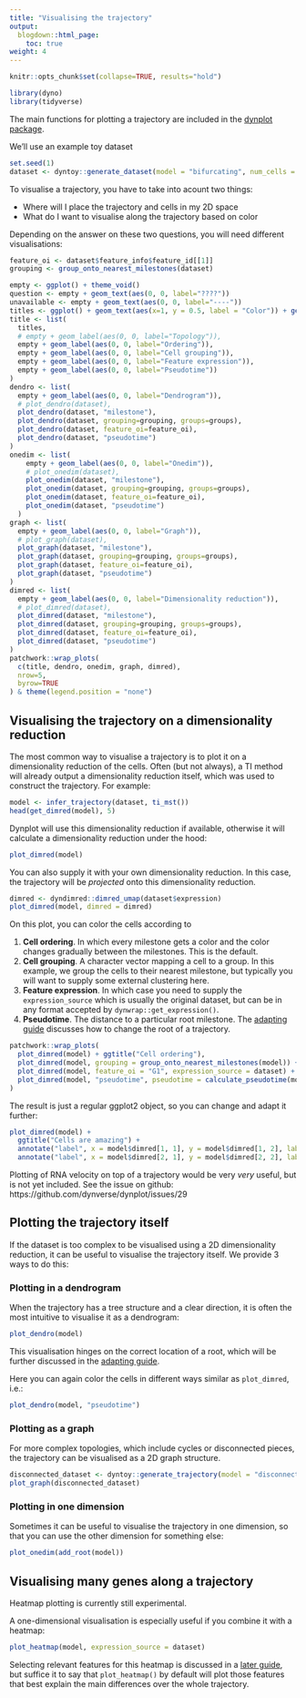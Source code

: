 ```yaml
---
title: "Visualising the trajectory"
output:
  blogdown::html_page:
    toc: true
weight: 4
---
```


```r
knitr::opts_chunk$set(collapse=TRUE, results="hold")
```

```r
library(dyno)
library(tidyverse)
```

The main functions for plotting a trajectory are included in the [dynplot package](/reference/dynplot).

We'll use an example toy dataset
```r
set.seed(1)
dataset <- dyntoy::generate_dataset(model = "bifurcating", num_cells = 200)
```

To visualise a trajectory, you have to take into acount two things:

* Where will I place the trajectory and cells in my 2D space
* What do I want to visualise along the trajectory based on color

Depending on the answer on these two questions, you will need different visualisations:

```r
feature_oi <- dataset$feature_info$feature_id[[1]]
grouping <- group_onto_nearest_milestones(dataset)

empty <- ggplot() + theme_void()
question <- empty + geom_text(aes(0, 0, label="????"))
unavailable <- empty + geom_text(aes(0, 0, label="----"))
titles <- ggplot() + geom_text(aes(x=1, y = 0.5, label = "Color")) + geom_text(aes(x=0.5, y = 0, label = "Position")) + geom_segment(aes(x=0.2, y=0.8, xend=1, yend=0), color = "#666666") + theme_void() + scale_x_continuous(limits = c(0, 1)) + scale_y_continuous(limits = c(0, 1))
title <- list(
  titles, 
  # empty + geom_label(aes(0, 0, label="Topology")),
  empty + geom_label(aes(0, 0, label="Ordering")),
  empty + geom_label(aes(0, 0, label="Cell grouping")),
  empty + geom_label(aes(0, 0, label="Feature expression")), 
  empty + geom_label(aes(0, 0, label="Pseudotime"))
)
dendro <- list(
  empty + geom_label(aes(0, 0, label="Dendrogram")),
  # plot_dendro(dataset),
  plot_dendro(dataset, "milestone"),
  plot_dendro(dataset, grouping=grouping, groups=groups),
  plot_dendro(dataset, feature_oi=feature_oi),
  plot_dendro(dataset, "pseudotime")
)
onedim <- list(
    empty + geom_label(aes(0, 0, label="Onedim")),
    # plot_onedim(dataset),
    plot_onedim(dataset, "milestone"),
    plot_onedim(dataset, grouping=grouping, groups=groups),
    plot_onedim(dataset, feature_oi=feature_oi),
    plot_onedim(dataset, "pseudotime")
  )
graph <- list(
  empty + geom_label(aes(0, 0, label="Graph")),
  # plot_graph(dataset),
  plot_graph(dataset, "milestone"),
  plot_graph(dataset, grouping=grouping, groups=groups),
  plot_graph(dataset, feature_oi=feature_oi),
  plot_graph(dataset, "pseudotime")
)
dimred <- list(
  empty + geom_label(aes(0, 0, label="Dimensionality reduction")),
  # plot_dimred(dataset),
  plot_dimred(dataset, "milestone"),
  plot_dimred(dataset, grouping=grouping, groups=groups),
  plot_dimred(dataset, feature_oi=feature_oi),
  plot_dimred(dataset, "pseudotime")
)
patchwork::wrap_plots(
  c(title, dendro, onedim, graph, dimred),
  nrow=5,
  byrow=TRUE
) & theme(legend.position = "none")
```

## Visualising the trajectory on a dimensionality reduction

The most common way to visualise a trajectory is to plot it on a dimensionality reduction of the cells. Often (but not always), a TI method will already output a dimensionality reduction itself, which was used to construct the trajectory. For example:

```r
model <- infer_trajectory(dataset, ti_mst())
head(get_dimred(model), 5)
```
Dynplot will use this dimensionality reduction if available, otherwise it will calculate a dimensionality reduction under the hood:

```r
plot_dimred(model)
```

You can also supply it with your own dimensionality reduction. In this case, the trajectory will be _projected_ onto this dimensionality reduction.
```r
dimred <- dyndimred::dimred_umap(dataset$expression)
plot_dimred(model, dimred = dimred)
```

On this plot, you can color the cells according to 

1. **Cell ordering**. In which every milestone gets a color and the color changes gradually between the milestones. This is the default.
2. **Cell grouping**. A character vector mapping a cell to a group. In this example, we group the cells to their nearest milestone, but typically you will want to supply some external clustering here.
3. **Feature expression**. In which case you need to supply the `expression_source` which is usually the original dataset, but can be in any format accepted by `dynwrap::get_expression()`.
4. **Pseudotime**. The distance to a particular root milestone. The [adapting guide](../5-adapting) discusses how to change the root of a trajectory.

```r
patchwork::wrap_plots(
  plot_dimred(model) + ggtitle("Cell ordering"),
  plot_dimred(model, grouping = group_onto_nearest_milestones(model)) + ggtitle("Cell grouping"),
  plot_dimred(model, feature_oi = "G1", expression_source = dataset) + ggtitle("Feature expression"),
  plot_dimred(model, "pseudotime", pseudotime = calculate_pseudotime(model)) + ggtitle("Pseudotime")
)
```

<div class="notices tip">

The result is just a regular ggplot2 object, so you can change and adapt it further:

```r
plot_dimred(model) + 
  ggtitle("Cells are amazing") + 
  annotate("label", x = model$dimred[1, 1], y = model$dimred[1, 2], label = "Amazing cells") +
  annotate("label", x = model$dimred[2, 1], y = model$dimred[2, 2], label = "Also amazing cells")
```


</div>

<div class="notices future">
Plotting of RNA velocity on top of a trajectory would be very _very_ useful, but is not yet included.
See the issue on github: https://github.com/dynverse/dynplot/issues/29

</div>

## Plotting the trajectory itself

If the dataset is too complex to be visualised using a 2D dimensionality reduction, it can be useful to visualise the trajectory itself. We provide 3 ways to do this:

### Plotting in a dendrogram

When the trajectory has a tree structure and a clear direction, it is often the most intuitive to visualise it as a dendrogram:

```r
plot_dendro(model)
```

This visualisation hinges on the correct location of a root, which will be further discussed in the [adapting guide](../5-adapting).

Here you can again color the cells in different ways similar as `plot_dimred`, i.e.:

```r
plot_dendro(model, "pseudotime")
```

### Plotting as a graph

For more complex topologies, which include cycles or disconnected pieces, the trajectory can be visualised as a 2D graph structure.

```r
disconnected_dataset <- dyntoy::generate_trajectory(model = "disconnected", num_cells = 300)
plot_graph(disconnected_dataset)
```

### Plotting in one dimension

Sometimes it can be useful to visualise the trajectory in one dimension, so that you can use the other dimension for something else:

```r
plot_onedim(add_root(model))
```


## Visualising many genes along a trajectory

<div class="notices warning">
Heatmap plotting is currently still experimental.
</div>

A one-dimensional visualisation is especially useful if you combine it with a heatmap:

```r
plot_heatmap(model, expression_source = dataset)
```

Selecting relevant features for this heatmap is discussed in a [later guide](../6-tde), but suffice it to say that `plot_heatmap()` by default will plot those features that best explain the main differences over the whole trajectory.
